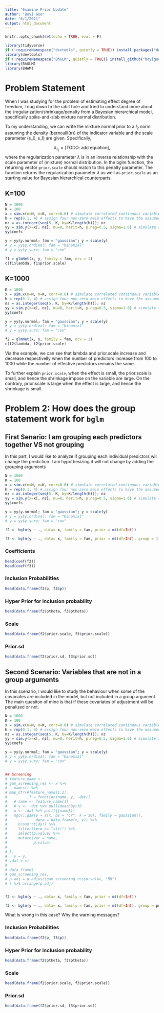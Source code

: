 ```yaml
---
title: "Examine Prior Update"
author: "Boyi Guo"
date: "6/1/2021"
output: html_document
---
```


```r
knitr::opts_chunk$set(echo = TRUE, eval = F)

library(tidyverse)
if (!requireNamespace("devtools", quietly = TRUE)) install.packages("devtools")
library(devtools)
if (!requireNamespace("BhGLM", quietly = TRUE)) install_github("boyiguo1/BhGLM@spline")
library(BhGLM)
library(BHAM)
```

# Problem Statement

When I was studying for the problem of estimating effect degree of freedom, I dug down to the rabit hole and tried to understand more about the /regularization/shrinkage/penalty from a Bayesian hierarchical model, specifically spike-and-slab mixture normal distribution.

To my understanding, we can write the mixture normal prior to a $l_2$ norm assuming the density (bernoulli($\pi$)) of the indicator variable and the scale parameter (s_0, s_1) are given. Specifically, 

$$
\lambda_{l_2} = \text{[TODO: add equation]},
$$
where the regularization parameter $\lambda$ is in an inverse relationship with the scale parameter of (mixture) normal distribution. In the bglm function, the returning vector `prior.scale` should match to this penalty parameter. The function returns the regularization parameter $\lambda$ as well as `prior.scale` as an starting value for Bayesian hierarchical counterparts.

## K=100
```r
N = 1000
K = 100
x = sim.x(n=N, m=K, corr=0.6) # simulate correlated continuous variables  
h = rep(0.1, 4) # assign four non-zero main effects to have the assumed heritabilty 
nz = as.integer(seq(5, K, by=K/length(h))); nz
yy = sim.y(x=x[, nz], mu=0, herit=h, p.neg=0.5, sigma=1.6) # simulate responses
yy$coefs

y = yy$y.normal; fam = "gaussian"; y = scale(y)
# y = yy$y.ordinal; fam = "binomial"
# y = yy$y.surv; fam = "cox" 

f1 = glmNet(x, y, family = fam, ncv = 1) 
c(f1$lambda, f1$prior.scale)
```

## K=1000
```r
K = 1000
x = sim.x(n=N, m=K, corr=0.6) # simulate correlated continuous variables  
h = rep(0.1, 4) # assign four non-zero main effects to have the assumed heritabilty 
nz = as.integer(seq(5, K, by=K/length(h))); nz
yy = sim.y(x=x[, nz], mu=0, herit=h, p.neg=0.5, sigma=1.6) # simulate responses
yy$coefs

y = yy$y.normal; fam = "gaussian"; y = scale(y)
# y = yy$y.ordinal; fam = "binomial"
# y = yy$y.surv; fam = "cox" 

f2 = glmNet(x, y, family = fam, ncv = 1) 
c(f2$lambda, f2$prior.scale)
```


Via the example, we can see that lambda and prior.scale increase and decrease respectivelly when the number of predictors increase from 100 to 1000 while the number of effective predictors remains the same.


To further explain `prior.scale`, when the effect is small, the prior.scale is small, and hence the shrinkage impose on the variable are large. On the contrary, prior.scale is large when the effect is large, and hence the shrinkage is small.


# Problem 2: How does the group statement work for `bglm`

## First Senario: I am grouping each predictors together VS not grouping
In this part, I would like to analyze if grouping each individual predictors will change the prediction. I am hypothesizing it will not change by adding the grouping arguments

```r
N = 1000
K = 100
x = sim.x(n=N, m=K, corr=0.6) # simulate correlated continuous variables  
h = rep(0.1, 4) # assign four non-zero main effects to have the assumed heritabilty 
nz = as.integer(seq(5, K, by=K/length(h))); nz
yy = sim.y(x=x[, nz], mu=0, herit=h, p.neg=0.5, sigma=1.6) # simulate responses
yy$coefs

y = yy$y.normal; fam = "gaussian"; y = scale(y)
# y = yy$y.ordinal; fam = "binomial"
# y = yy$y.surv; fam = "cox" 

f2 <- bglm(y ~ ., data= x, family = fam, prior = mt(df=Inf))

f3 <- bglm(y ~ ., data= x, family = fam, prior = mt(df=Inf), group = 1)
```


### Coefficients
```r
head(coef(f2))
head(coef(f3))
```

### Inclusion Probabilities
```r
head(data.frame(f2$p, f3$p))
```

### Hyper Prior for inclusion probability
```r
head(data.frame(f2$ptheta, f3$ptheta))
```

### Scale

```r
head(data.frame(f2$prior.scale, f3$prior.scale))
```

### Prior.sd
```r
head(data.frame(f2$prior.sd, f3$prior.sd))
```


## Second Scenario: Variables that are not in a group arguments
In this scenario, I would like to study the behaviour when some of the covariates are included in the model, but not included in a group argument. The main quesiton of mine is that if these covariates of adjustment will be penalized or not.

```r
N = 1000
K = 100
x = sim.x(n=N, m=K, corr=0.6) # simulate correlated continuous variables  
h = rep(0.1, 4) # assign four non-zero main effects to have the assumed heritabilty 
nz = as.integer(seq(5, K, by=K/length(h))); nz
yy = sim.y(x=x[, nz], mu=0, herit=h, p.neg=0.5, sigma=1.6) # simulate responses
yy$coefs

y = yy$y.normal; fam = "gaussian"; y = scale(y)
# y = yy$y.ordinal; fam = "binomial"
# y = yy$y.surv; fam = "cox" 


## Screening
# feature_name <- 
# gam_screening_res <- x %>% 
#   names() %>% 
# map_dfr(#feature_name[1:2],
#         .f = function(name, y, .dat){
#   # name <- feature_name[1]
#   # y <- .dat %>% pull(death3yr)D
#   x <- .dat %>% pull({{name}})
#   mgcv::gam(y ~ s(x, bs = "cr", k = 10), family = gaussian(),
#             data = data.frame(x, y)) %>% 
#     broom::tidy() %>% 
#     filter(term == "s(x)") %>% 
#     select(p.value) %>% 
#     mutate(var = name,
#            p.value)
#   
# },
#   y = y,
# .dat = x)
# 
# data.frame(
# gam_screening_res,
# p.adj = p.adjust(gam_screening_res$p.value, "BH")
# ) %>% arrange(p.adj)


f2 <- bglm(y ~ ., data= x, family = fam, prior = mt(df=Inf))

f3 <- bglm(y ~ ., data= x, family = fam, prior = mt(df=Inf), group = purrr::map(5:K, ~.x))
```

What is wrong in this case? Why the warning messages?


### Inclusion Probabilities
```r
head(data.frame(f2$p, f3$p))
```

### Hyper Prior for inclusion probability
```r
head(data.frame(f2$ptheta, f3$ptheta))
```

### Scale

```r
head(data.frame(f2$prior.scale, f3$prior.scale))
```

### Prior.sd
```r
head(data.frame(f2$prior.sd, f3$prior.sd))
```


